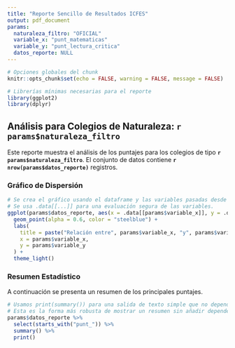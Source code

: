 ---
title: "Reporte Sencillo de Resultados ICFES"
output: pdf_document
params:
  naturaleza_filtro: "OFICIAL"
  variable_x: "punt_matematicas"
  variable_y: "punt_lectura_critica"
  datos_reporte: NULL
---

```{r setup, include=FALSE}
# Opciones globales del chunk
knitr::opts_chunk$set(echo = FALSE, warning = FALSE, message = FALSE)

# Librerías mínimas necesarias para el reporte
library(ggplot2)
library(dplyr)
```

## Análisis para Colegios de Naturaleza: `r params$naturaleza_filtro`

Este reporte muestra el análisis de los puntajes para los colegios de tipo **`r params$naturaleza_filtro`**.
El conjunto de datos contiene **`r nrow(params$datos_reporte)`** registros.

### Gráfico de Dispersión

```{r analysis-plot}
# Se crea el gráfico usando el dataframe y las variables pasadas desde Shiny.
# Se usa .data[[...]] para una evaluación segura de las variables.
ggplot(params$datos_reporte, aes(x = .data[[params$variable_x]], y = .data[[params$variable_y]])) +
  geom_point(alpha = 0.6, color = "steelblue") +
  labs(
    title = paste("Relación entre", params$variable_x, "y", params$variable_y),
    x = params$variable_x,
    y = params$variable_y
  ) +
  theme_light()
```

### Resumen Estadístico

A continuación se presenta un resumen de los principales puntajes.

```{r summary-table}
# Usamos print(summary()) para una salida de texto simple que no depende de LaTeX.
# Esta es la forma más robusta de mostrar un resumen sin añadir dependencias.
params$datos_reporte %>%
  select(starts_with("punt_")) %>%
  summary() %>%
  print()
```